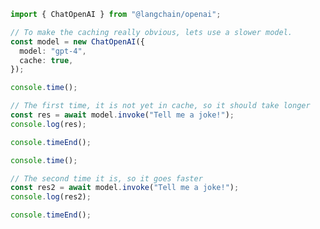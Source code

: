 ```typescript
import { ChatOpenAI } from "@langchain/openai";

// To make the caching really obvious, lets use a slower model.
const model = new ChatOpenAI({
  model: "gpt-4",
  cache: true,
});

console.time();

// The first time, it is not yet in cache, so it should take longer
const res = await model.invoke("Tell me a joke!");
console.log(res);

console.timeEnd();

console.time();

// The second time it is, so it goes faster
const res2 = await model.invoke("Tell me a joke!");
console.log(res2);

console.timeEnd();
```